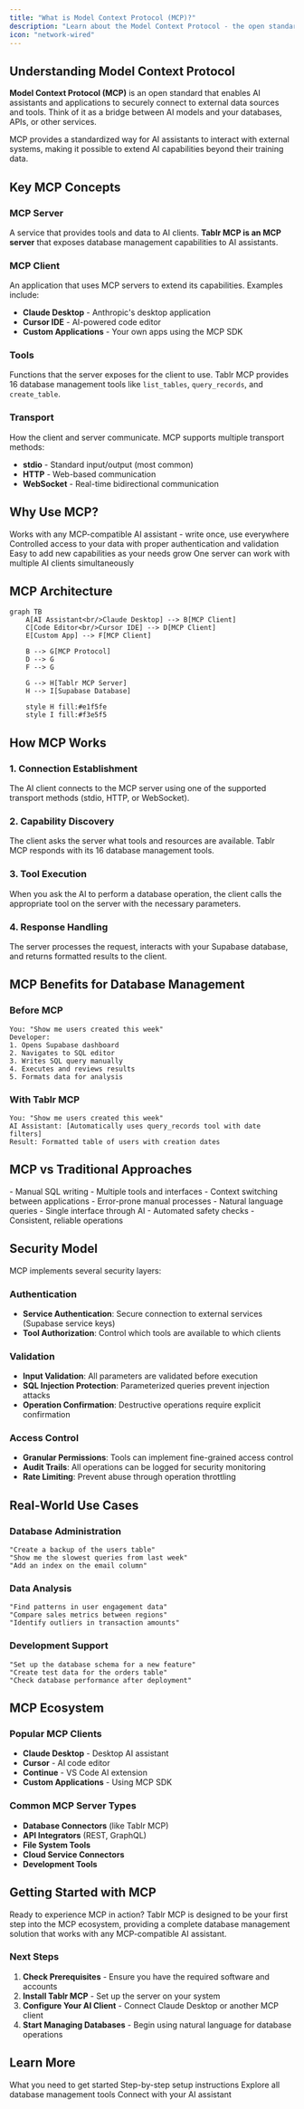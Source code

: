 ```yaml
---
title: "What is Model Context Protocol (MCP)?"
description: "Learn about the Model Context Protocol - the open standard that enables AI assistants to securely connect to external data sources and tools"
icon: "network-wired"
---
```


## Understanding Model Context Protocol

**Model Context Protocol (MCP)** is an open standard that enables AI assistants and applications to securely connect to external data sources and tools. Think of it as a bridge between AI models and your databases, APIs, or other services.

<Note>
MCP provides a standardized way for AI assistants to interact with external systems, making it possible to extend AI capabilities beyond their training data.
</Note>

## Key MCP Concepts

### MCP Server
A service that provides tools and data to AI clients. **Tablr MCP is an MCP server** that exposes database management capabilities to AI assistants.

### MCP Client
An application that uses MCP servers to extend its capabilities. Examples include:
- **Claude Desktop** - Anthropic's desktop application
- **Cursor IDE** - AI-powered code editor
- **Custom Applications** - Your own apps using the MCP SDK

### Tools
Functions that the server exposes for the client to use. Tablr MCP provides 16 database management tools like `list_tables`, `query_records`, and `create_table`.

### Transport
How the client and server communicate. MCP supports multiple transport methods:
- **stdio** - Standard input/output (most common)
- **HTTP** - Web-based communication
- **WebSocket** - Real-time bidirectional communication

## Why Use MCP?

<CardGroup cols={2}>
  <Card title="Standardized Interface" icon="handshake">
    Works with any MCP-compatible AI assistant - write once, use everywhere
  </Card>
  <Card title="Secure Access" icon="lock">
    Controlled access to your data with proper authentication and validation
  </Card>
  <Card title="Extensible" icon="puzzle-piece">
    Easy to add new capabilities as your needs grow
  </Card>
  <Card title="Interoperable" icon="arrows-spin">
    One server can work with multiple AI clients simultaneously
  </Card>
</CardGroup>

## MCP Architecture

```mermaid
graph TB
    A[AI Assistant<br/>Claude Desktop] --> B[MCP Client]
    C[Code Editor<br/>Cursor IDE] --> D[MCP Client]
    E[Custom App] --> F[MCP Client]
    
    B --> G[MCP Protocol]
    D --> G
    F --> G
    
    G --> H[Tablr MCP Server]
    H --> I[Supabase Database]
    
    style H fill:#e1f5fe
    style I fill:#f3e5f5
```

## How MCP Works

### 1. **Connection Establishment**
The AI client connects to the MCP server using one of the supported transport methods (stdio, HTTP, or WebSocket).

### 2. **Capability Discovery**
The client asks the server what tools and resources are available. Tablr MCP responds with its 16 database management tools.

### 3. **Tool Execution**
When you ask the AI to perform a database operation, the client calls the appropriate tool on the server with the necessary parameters.

### 4. **Response Handling**
The server processes the request, interacts with your Supabase database, and returns formatted results to the client.

## MCP Benefits for Database Management

### Before MCP
```
You: "Show me users created this week"
Developer: 
1. Opens Supabase dashboard
2. Navigates to SQL editor
3. Writes SQL query manually
4. Executes and reviews results
5. Formats data for analysis
```

### With Tablr MCP
```
You: "Show me users created this week"
AI Assistant: [Automatically uses query_records tool with date filters]
Result: Formatted table of users with creation dates
```

## MCP vs Traditional Approaches

<CardGroup cols={2}>
  <Card title="Traditional Database Access" icon="terminal">
    - Manual SQL writing
    - Multiple tools and interfaces
    - Context switching between applications
    - Error-prone manual processes
  </Card>
  <Card title="MCP-Enabled Access" icon="magic-wand">
    - Natural language queries
    - Single interface through AI
    - Automated safety checks
    - Consistent, reliable operations
  </Card>
</CardGroup>

## Security Model

MCP implements several security layers:

### Authentication
- **Service Authentication**: Secure connection to external services (Supabase service keys)
- **Tool Authorization**: Control which tools are available to which clients

### Validation
- **Input Validation**: All parameters are validated before execution
- **SQL Injection Protection**: Parameterized queries prevent injection attacks
- **Operation Confirmation**: Destructive operations require explicit confirmation

### Access Control
- **Granular Permissions**: Tools can implement fine-grained access control
- **Audit Trails**: All operations can be logged for security monitoring
- **Rate Limiting**: Prevent abuse through operation throttling

## Real-World Use Cases

### Database Administration
```
"Create a backup of the users table"
"Show me the slowest queries from last week"
"Add an index on the email column"
```

### Data Analysis
```
"Find patterns in user engagement data"
"Compare sales metrics between regions"
"Identify outliers in transaction amounts"
```

### Development Support
```
"Set up the database schema for a new feature"
"Create test data for the orders table"
"Check database performance after deployment"
```

## MCP Ecosystem

### Popular MCP Clients
- **Claude Desktop** - Desktop AI assistant
- **Cursor** - AI code editor
- **Continue** - VS Code AI extension
- **Custom Applications** - Using MCP SDK

### Common MCP Server Types
- **Database Connectors** (like Tablr MCP)
- **API Integrators** (REST, GraphQL)
- **File System Tools**
- **Cloud Service Connectors**
- **Development Tools**

## Getting Started with MCP

<Tip>
Ready to experience MCP in action? Tablr MCP is designed to be your first step into the MCP ecosystem, providing a complete database management solution that works with any MCP-compatible AI assistant.
</Tip>

### Next Steps
1. **Check Prerequisites** - Ensure you have the required software and accounts
2. **Install Tablr MCP** - Set up the server on your system
3. **Configure Your AI Client** - Connect Claude Desktop or another MCP client
4. **Start Managing Databases** - Begin using natural language for database operations

## Learn More

<CardGroup cols={2}>
  <Card
    title="Prerequisites"
    icon="list-check"
    href="/mcp/prerequisites"
  >
    What you need to get started
  </Card>
  <Card
    title="Installation Guide"
    icon="download"
    href="/mcp/installation"
  >
    Step-by-step setup instructions
  </Card>
  <Card
    title="Available Tools"
    icon="toolbox"
    href="/mcp/tools"
  >
    Explore all database management tools
  </Card>
  <Card
    title="Integration Guide"
    icon="plug"
    href="/mcp/integration"
  >
    Connect with your AI assistant
  </Card>
</CardGroup>